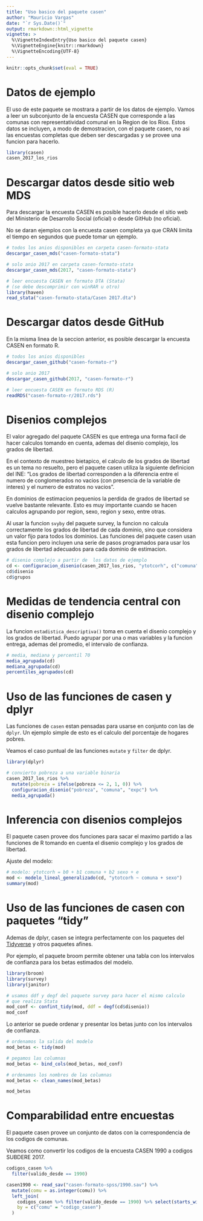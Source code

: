 ```yaml
---
title: "Uso basico del paquete casen"
author: "Mauricio Vargas"
date: "`r Sys.Date()`"
output: rmarkdown::html_vignette
vignette: >
  %\VignetteIndexEntry{Uso basico del paquete casen}
  %\VignetteEngine{knitr::rmarkdown}
  %\VignetteEncoding{UTF-8}
---
```


```r
knitr::opts_chunk$set(eval = TRUE)
```

# Datos de ejemplo

El uso de este paquete se mostrara a partir de los datos de ejemplo. Vamos a leer un subconjunto de la encuesta CASEN que corresponde a las comunas con representatividad comunal en la Region de los Rios. Estos datos se incluyen,
a modo de demostracion, con el paquete casen, no asi las encuestas completas que deben ser descargadas y se provee una
funcion para hacerlo.

```r
library(casen)
casen_2017_los_rios
```

# Descargar datos desde sitio web MDS

Para descargar la encuesta CASEN es posible hacerlo desde el sitio web del
Ministerio de Desarrollo Social (oficial) o desde GitHub (no oficial).

No se daran ejemplos con la encuesta casen completa ya que CRAN limita el tiempo
en segundos que puede tomar un ejemplo.

```r
# todos los anios disponibles en carpeta casen-formato-stata
descargar_casen_mds("casen-formato-stata")

# solo anio 2017 en carpeta casen-formato-stata
descargar_casen_mds(2017, "casen-formato-stata")

# leer encuesta CASEN en formato DTA (Stata)
# (se debe descomprimir con winRAR u otro)
library(haven)
read_stata("casen-formato-stata/Casen 2017.dta")
```

# Descargar datos desde GitHub

En la misma linea de la seccion anterior, es posible descargar la encuesta CASEN
en formato R.

```r
# todos los anios disponibles
descargar_casen_github("casen-formato-r")

# solo anio 2017
descargar_casen_github(2017, "casen-formato-r")

# leer encuesta CASEN en formato RDS (R)
readRDS("casen-formato-r/2017.rds")
```

# Disenios complejos

El valor agregado del paquete CASEN es que entrega una forma facil de hacer calculos tomando en cuenta, ademas del disenio complejo, los grados de libertad.

En el contexto de muestreo bietapico, el calculo de los grados de libertad es un tema no resuelto, pero el paquete casen utiliza la siguiente definicion del INE: "Los grados de libertad corresponden a la diferencia entre el numero de conglomerados no vacios (con presencia de la variable de interes) y el numero de estratos no vacios".

En dominios de estimacion pequenios la perdida de grados de libertad se vuelve bastante relevante. Esto es muy importante cuando se hacen calculos agrupando por region, sexo, region y sexo, entre otras.

Al usar la funcion `svyby` del paquete survey, la funcion no calcula correctamente los grados de libertad de cada dominio, sino que considera un valor fijo para todos los dominios. Las funciones del paquete casen usan esta funcion pero incluyen una serie de pasos programados para usar los grados de libertad adecuados para cada dominio de estimacion.

```r
# disenio complejo a partir de  los datos de ejemplo
cd <- configuracion_disenio(casen_2017_los_rios, "ytotcorh", c("comuna", "sexo"), "expc")
cd$disenio
cd$grupos
```

# Medidas de tendencia central con disenio complejo

La funcion `estadistica_descriptiva()` toma en cuenta el disenio complejo y los grados de libertad. Puedo agrupar por una o mas variables y la funcion entrega, ademas del promedio, el intervalo de confianza.

```r
# media, mediana y percentil 70
media_agrupada(cd)
mediana_agrupada(cd)
percentiles_agrupados(cd)
```

# Uso de las funciones de casen y dplyr

Las funciones de `casen` estan pensadas para usarse en conjunto con las de `dplyr`. Un ejemplo simple de esto es el calculo del porcentaje de hogares pobres.

Veamos el caso puntual de las funciones `mutate` y `filter` de dplyr.

```r
library(dplyr)

# convierto pobreza a una variable binaria
casen_2017_los_rios %>% 
  mutate(pobreza = ifelse(pobreza <= 2, 1, 0)) %>% 
  configuracion_disenio("pobreza", "comuna", "expc") %>% 
  media_agrupada()
```

# Inferencia con disenios complejos

El paquete casen provee dos funciones para sacar el maximo partido
a las funciones de R tomando en cuenta el disenio complejo y los grados de libertad.

Ajuste del modelo:

```r
# modelo: ytotcorh = b0 + b1 comuna + b2 sexo + e
mod <- modelo_lineal_generalizado(cd, "ytotcorh ~ comuna + sexo")
summary(mod)
```

# Uso de las funciones de casen con paquetes "tidy"

Ademas de dplyr, casen se integra perfectamente con los paquetes del 
[Tidyverse](https://www.tidyverse.org/) y otros paquetes afines.

Por ejemplo, el paquete broom permite obtener una tabla con los intervalos
de confianza para los betas estimados del modelo.

```r
library(broom)
library(survey)
library(janitor)

# usamos ddf y degf del paquete survey para hacer el mismo calculo
# que realiza Stata
mod_conf <- confint_tidy(mod, ddf = degf(cd$disenio))
mod_conf
```

Lo anterior se puede ordenar y presentar los betas junto con los intervalos
de confianza.

```r
# ordenamos la salida del modelo
mod_betas <- tidy(mod)

# pegamos las columnas
mod_betas <- bind_cols(mod_betas, mod_conf)

# ordenamos los nombres de las columnas
mod_betas <- clean_names(mod_betas)

mod_betas
```

# Comparabilidad entre encuestas

El paquete casen provee un conjunto de datos con la correspondencia de los
codigos de comunas.

Veamos como convertir los codigos de la encuesta CASEN 1990 a codigos SUBDERE 2017.

```r
codigos_casen %>% 
  filter(valido_desde == 1990)
```

```r
casen1990 <- read_sav("casen-formato-spss/1990.sav") %>% 
  mutate(comu = as.integer(comu)) %>% 
  left_join(
    codigos_casen %>% filter(valido_desde == 1990) %>% select(starts_with("codigo")),
    by = c("comu" = "codigo_casen")
  )
```
